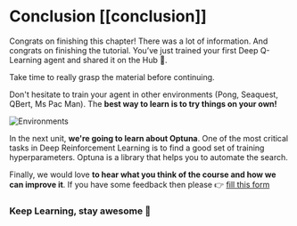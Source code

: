 # Conclusion [[conclusion]]

Congrats on finishing this chapter! There was a lot of information. And congrats on finishing the tutorial. You’ve just trained your first Deep Q-Learning agent and shared it on the Hub 🥳.

Take time to really grasp the material before continuing.

Don't hesitate to train your agent in other environments (Pong, Seaquest, QBert, Ms Pac Man). The **best way to learn is to try things on your own!**

<img src="https://huggingface.co/datasets/huggingface-deep-rl-course/course-images/resolve/main/en/unit4/atari-envs.gif" alt="Environments"/>


In the next unit, **we're going to learn about Optuna**. One of the most critical tasks in Deep Reinforcement Learning is to find a good set of training hyperparameters. Optuna is a library that helps you to automate the search.

Finally, we would love **to hear what you think of the course and how we can improve it**. If you have some feedback then please 👉  [fill this form](https://forms.gle/BzKXWzLAGZESGNaE9)

### Keep Learning, stay awesome 🤗

